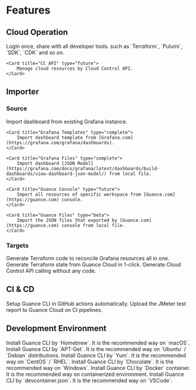 
<div>
    <h1 className="mt-10 mb-4 text-center text-[2.5rem] font-bold tracking-tight">
        Features
    </h1>
</div>


## Cloud Operation

<Cards>
    <Card title="Login" type="future">
        Login once, share with all developer tools. such as `Terraform`, `Pulumi`, `SDK`, `CDK` and so on.
    </Card>

    <Card title="CC API" type="future">
        Manage cloud resources by Cloud Control API.
    </Card>
</Cards>

## Importer

### Source

<Cards>
    <Card title="Grafana Dashboards" type="complete">
        Import dashboard from existing Grafana instance.
    </Card>

    <Card title="Grafana Templates" type="complete">
        Import dashboard template from [Grafana.com](https://grafana.com/grafana/dashboards).
    </Card>

    <Card title="Grafana Files" type="complete">
        Import dashboard [JSON Model](https://grafana.com/docs/grafana/latest/dashboards/build-dashboards/view-dashboard-json-model/) from local file.
    </Card>

    <Card title="Guance Console" type="future">
        Import all resources of specific workspace from [Guance.com](https://guance.com) console.
    </Card>

    <Card title="Guance Files" type="beta">
        Import the JSON files that exported by [Guance.com](https://guance.com) console from local file.
    </Card>
</Cards>

### Targets

<Cards>
    <Card title="Terraform Module" type="complete">
        Generate Terraform code to reconcile Grafana resources all in one.
    </Card>
    <Card title="Terraform State" type="future">
        Generate Terraform state from Guance Cloud in 1-click.
    </Card>
    <Card title="CC API" type="future">
        Generate Cloud Control API calling without any code.
    </Card>
</Cards>

## CI & CD

<Cards>
    <Card title="GitHub Actions" type="complete">
        Setup Guance CLI in GitHub actions automatically.
    </Card>
    <Card title="JMeter" type="future">
        Upload the JMeter test report to Guance Cloud on CI pipelines.
    </Card>
</Cards>

## Development Environment

<Cards>
    <Card title="Homebrew" type="complete">
        Install Guance CLI by `Homebrew`. It is the recommended way on `macOS`.
    </Card>
    <Card title="APT-Get" type="complete">
        Install Guance CLI by `APT-Get`. It is the recommended way on `Ubuntu` / `Debian` distributions.
    </Card>
    <Card title="Yum" type="complete">
        Install Guance CLI by `Yum`. It is the recommended way on `CentOS` / `RHEL`.
    </Card>
    <Card title="Chocolate" type="future">
        Install Guance CLI by `Chocolate`. It is the recommended way on `Windows`.
    </Card>
    <Card title="Docker image" type="complete">
        Install Guance CLI by `Docker` container. It is the recommended way on containerized environment.
    </Card>
    <Card title="DevContainer" type="future">
        Install Guance CLI by `devcontainer.json`. It is the recommended way on `VSCode`.
    </Card>
</Cards>
